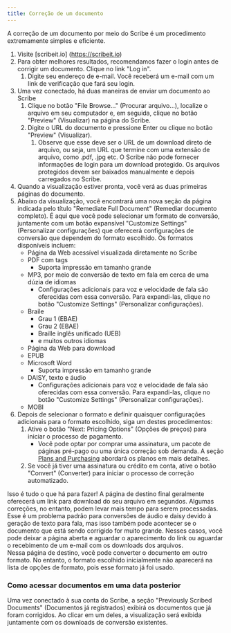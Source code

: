 ```yaml
---
title: Correção de um documento
---
```



A correção de um documento por meio do Scribe é um procedimento extremamente simples e eficiente.
1. Visite [scribeit.io] (https://scribeit.io)
1. Para obter melhores resultados, recomendamos fazer o login antes de corrigir um documento. Clique no link "Log in".
    1. Digite seu endereço de e-mail. Você receberá um e-mail com um link de verificação que fará seu login.
1. Uma vez conectado, há duas maneiras de enviar um documento ao Scribe
    1. Clique no botão "File Browse..." (Procurar arquivo...), localize o arquivo em seu computador e, em seguida, clique no botão "Preview" (Visualizar) na página do Scribe.
    1. Digite o URL do documento e pressione Enter ou clique no botão "Preview" (Visualizar).
        1. Observe que esse deve ser o URL de um download direto de arquivo, ou seja, um URL que termine com uma extensão de arquivo, como .pdf, .jpg etc. O Scribe não pode fornecer informações de login para um download protegido. Os arquivos protegidos devem ser baixados manualmente e depois carregados no Scribe.
1. Quando a visualização estiver pronta, você verá as duas primeiras páginas do documento.
1. Abaixo da visualização, você encontrará uma nova seção da página indicada pelo título "Remediate Full Document" (Remediar documento completo). É aqui que você pode selecionar um formato de conversão, juntamente com um botão expansível "Customize Settings" (Personalizar configurações) que oferecerá configurações de conversão que dependem do formato escolhido. Os formatos disponíveis incluem:
    * Página da Web acessível visualizada diretamente no Scribe
    * PDF com tags
        * Suporta impressão em tamanho grande
    * MP3, por meio de conversão de texto em fala em cerca de uma dúzia de idiomas
        * Configurações adicionais para voz e velocidade de fala são oferecidas com essa conversão. Para expandi-las, clique no botão "Customize Settings" (Personalizar configurações).
    * Braile
        * Grau 1 (EBAE)
        * Grau 2 (EBAE)
        * Braille inglês unificado (UEB)
        * e muitos outros idiomas
    * Página da Web para download
    * EPUB
    * Microsoft Word
        * Suporta impressão em tamanho grande
    * DAISY, texto e áudio
        * Configurações adicionais para voz e velocidade de fala são oferecidas com essa conversão. Para expandi-las, clique no botão "Customize Settings" (Personalizar configurações).
    * MOBI
1. Depois de selecionar o formato e definir quaisquer configurações adicionais para o formato escolhido, siga um destes procedimentos:
    1. Ative o botão "Next: Pricing Options" (Opções de preços) para iniciar o processo de pagamento.
        * Você pode optar por comprar uma assinatura, um pacote de páginas pré-pago ou uma única correção sob demanda. A seção [Plans and Purchasing](./plans) abordará os planos em mais detalhes.
    1. Se você já tiver uma assinatura ou crédito em conta, ative o botão "Convert" (Converter) para iniciar o processo de correção automatizado. 

Isso é tudo o que há para fazer! A página de destino final geralmente oferecerá um link para download do seu arquivo em segundos. Algumas correções, no entanto, podem levar mais tempo para serem processadas. Esse é um problema padrão para conversões de áudio e daisy devido à geração de texto para fala, mas isso também pode acontecer se o documento que está sendo corrigido for muito grande. Nesses casos, você pode deixar a página aberta e aguardar o aparecimento do link ou aguardar o recebimento de um e-mail com os downloads dos arquivos.  
Nessa página de destino, você pode converter o documento em outro formato. No entanto, o formato escolhido inicialmente não aparecerá na lista de opções de formato, pois esse formato já foi usado.

### Como acessar documentos em uma data posterior

Uma vez conectado à sua conta do Scribe, a seção "Previously Scribed Documents" (Documentos já registrados) exibirá os documentos que já foram corrigidos. Ao clicar em um deles, a visualização será exibida juntamente com os downloads de conversão existentes.